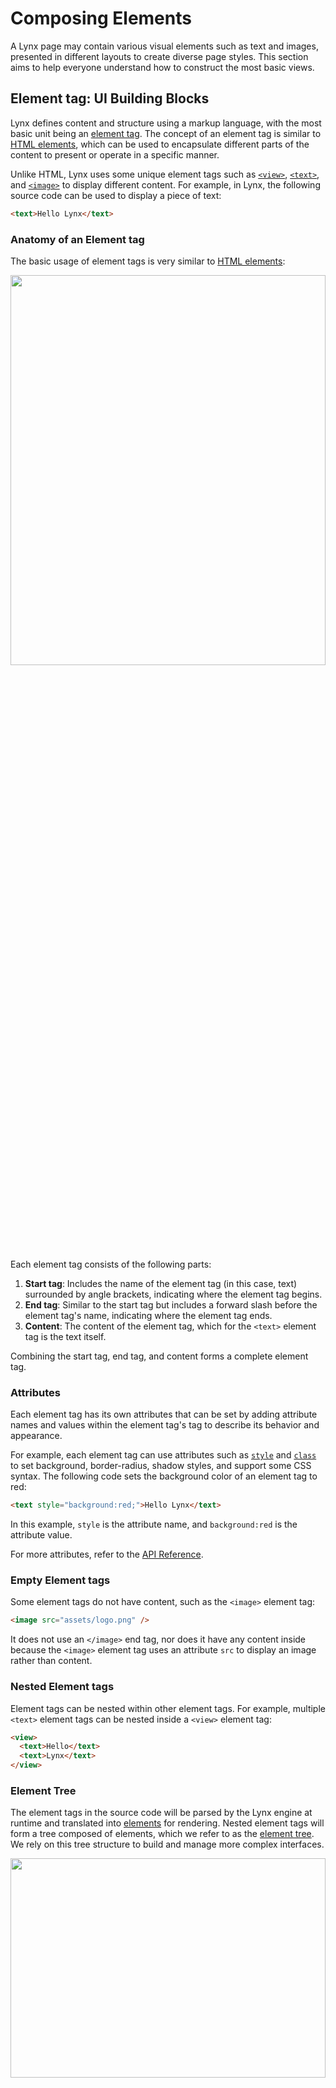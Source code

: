 # Composing Elements


A Lynx page may contain various visual elements such as text and images, presented in different layouts to create diverse page styles. This section aims to help everyone understand how to construct the most basic views.

## Element tag: UI Building Blocks

Lynx defines content and structure using a markup language, with the most basic unit being an [element tag](/guide/spec.html#element-tag). The concept of an element tag is similar to [HTML elements](https://developer.mozilla.org/en-US/docs/Glossary/Element), which can be used to encapsulate different parts of the content to present or operate in a specific manner.

Unlike HTML, Lynx uses some unique element tags such as [`<view>`](/api/elements/built-in/view), [`<text>`](/api/elements/built-in/text), and [`<image>`](/api/elements/built-in/image) to display different content. For example, in Lynx, the following source code can be used to display a piece of text:

```html
<text>Hello Lynx</text>
```

### Anatomy of an Element tag

The basic usage of element tags is very similar to [HTML elements](https://developer.mozilla.org/en-US/docs/Learn_web_development/Getting_started/Your_first_website/Creating_the_content#anatomy_of_an_html_element):

<img
  src="https://lf-lynx.tiktok-cdns.com/obj/lynx-artifacts-oss-sg/lynx-website/assets/doc/elements_tags.png"
  width="100%"
  height="40%"
/>

Each element tag consists of the following parts:

1. **Start tag**: Includes the name of the element tag (in this case, text) surrounded by angle brackets, indicating where the element tag begins.
2. **End tag**: Similar to the start tag but includes a forward slash before the element tag's name, indicating where the element tag ends.
3. **Content**: The content of the element tag, which for the `<text>` element tag is the text itself.

Combining the start tag, end tag, and content forms a complete element tag.

### Attributes

Each element tag has its own attributes that can be set by adding attribute names and values within the element tag's tag to describe its behavior and appearance.

For example, each element tag can use attributes such as [`style`](/api/elements/built-in/view#style) and [`class`](/api/elements/built-in/view#class) to set background, border-radius, shadow styles, and support some CSS syntax. The following code sets the background color of an element tag to red:

```html
<text style="background:red;">Hello Lynx</text>
```

In this example, `style` is the attribute name, and `background:red` is the attribute value.

For more attributes, refer to the [API Reference](/api/elements/built-in/view).

### Empty Element tags

Some element tags do not have content, such as the `<image>` element tag:

```html
<image src="assets/logo.png" />
```

It does not use an `</image>` end tag, nor does it have any content inside because the `<image>` element tag uses an attribute `src` to display an image rather than content.

### Nested Element tags

Element tags can be nested within other element tags. For example, multiple `<text>` element tags can be nested inside a `<view>` element tag:

```html
<view>
  <text>Hello</text>
  <text>Lynx</text>
</view>
```

### Element Tree

The element tags in the source code will be parsed by the Lynx engine at runtime and translated into [elements](/guide/spec.html#element) for rendering. Nested element tags will form a tree composed of elements, which we refer to as the [element tree](/guide/spec.html#element-tree). We rely on this tree structure to build and manage more complex interfaces.

<img
  src="https://lf-lynx.tiktok-cdns.com/obj/lynx-artifacts-oss-sg/lynx-website/assets/doc/elements_tree.png"
  width="100%"
  height="30%"
/>

## Built-in Elements

The Lynx Engine comes with some built-in elements by default to help you quickly build pages.

### View

The `<view>` is the most basic element, commonly used to wrap other elements and carry some drawing capability. For example, the following code sets the entire view's background color to gray and adds some padding within the view:

```html
<view style="padding:10px;background:gray;">
  <text>Hello Lynx</text>
</view>
```

<img
  src="https://lf-lynx.tiktok-cdns.com/obj/lynx-artifacts-oss-sg/lynx-website/assets/doc/elements_hello_lynx_gray.png"
  width="100%"
  height="30%"
/>

### Text

As mentioned earlier, the `<text>` element is used to display text content. For instance, the following code can be used to display a piece of text:

```html
<text>Hello Lynx</text>
```

<img
  src="https://lf-lynx.tiktok-cdns.com/obj/lynx-artifacts-oss-sg/lynx-website/assets/doc/elements_hello_lynx.png"
  width="100%"
  height="30%"
/>

### Image

The `<image>` element is used to display images. For example, the following code can be used to display an image:

```html
<image auto-size style="width:100px;" src="assets/logo.png" />
```

<img
  src="https://lf-lynx.tiktok-cdns.com/obj/lynx-artifacts-oss-sg/lynx-website/assets/doc/elements_lynx_logo.png"
  width="20%"
/>

### More Built-in Elements

For all built-in Lynx elements, refer to [Built-in Elements Documentation](/api/elements/built-in/view).

## Behind the Elements: Native Rendering

<img
  src="https://lf-lynx.tiktok-cdns.com/obj/lynx-artifacts-oss-sg/lynx-website/assets/doc/elements_2_na.png"
  width="100%"
  height="30%"
/>

Lynx elements are designed to be platform-agnostic. They are rendered natively by the Lynx Engine into the UI primitives for each platforms, such as iOS and Android views, or HTML elements (including [custom elements](https://developer.mozilla.org/en-US/docs/Web/API/Web_components/Using_custom_elements)) on the Web.

Lynx enables cross-platform application development based on the web technology, with its core being the establishment of a unified rendering system through element abstraction. Understanding the mapping relationship between the native views of the platform and Lynx elements is crucial to mastering the design concepts of elements within this framework. Below are some of the built-in elements and their corresponding concepts or analogues in different platforms:

| Element                                               | Android                  | iOS                               | Web analogy                    | Description                                                                                                               |
| :---------------------------------------------------- | :----------------------- | :-------------------------------- | :----------------------------- | :------------------------------------------------------------------------------------------------------------------------ |
| [`<view>`](/api/elements/built-in/view)               | `ViewGroup`              | `UIView`                          | Non-scrollable `<div>`         | Basic view container, often used for layout capabilities, stylization, and wrapping other elements.                       |
| [`<text>`](/api/elements/built-in/text)               | `TextView`               | `UITextView`                      | `<p>`                          | Used for displaying text content. Specific text styles can be aligned.                                                    |
| [`<image>`](/api/elements/built-in/image)             | `ImageView`              | `UIImageView`                     | `<img>`                        | Used for displaying different types of images, including web images, static resources, and local disk images.             |
| [`<scroll-view>`](/api/elements/built-in/scroll-view) | `ScrollView`             | `UIScrollView`                    | `<div>` with `overflow:scroll` | Basic scrollable element that supports horizontal and vertical scrolling. Allows users to scroll to display more content. |
| [`<list>`](/api/elements/built-in/list)               | `RecyclerView`           | `UICollectionView`                | None                           | High-performance scrollable element that reduces memory pressure through lazy loading and view reuse.                     |
| [`<page>`](/api/elements/built-in/page)               | `ViewRootImpl` of a page | `UIViewController.view` of a page | Non-resizable `<body>`         | Root node of a page, usually doesn't need to be added manually.                                                           |

## Extending with Custom Elements

If built-in elements can't meet your needs, you can expand Lynx's capabilities by implementing native elements customarily. This is one of Lynx's powerful features.

For more details, refer to [Extending Native Elements Documentation](/guide/custom-native-component).

## Components: Composition of Elements

In more complex Lynx view structures, various types of elements are often nested and combined layer by layer to form richer and more diverse interface units. This is the core idea of component-based development in front-end frameworks: achieving modular construction of interfaces through reusable encapsulation units.

In ReactLynx, we follow the React development paradigm. By using a function and JSX to assemble the elements and define a component, its design philosophy and basic principles follow the [React Component Design Documentation](https://react.dev/learn/describing-the-ui). For example:

<Go
  example="composing-elements"
  img="https://lf-lynx.tiktok-cdns.com/obj/lynx-artifacts-oss-sg/lynx-website/assets/doc/elements_lynx_logo_hello_lynx.png"
  defaultEntryFile="dist/main.lynx.bundle"
  defaultFile="src/App.tsx"
  entry="src/App.tsx"
  highlight="{7-10}"
/>

---

In the next chapter, we will add more elaborate styles to the interface.
